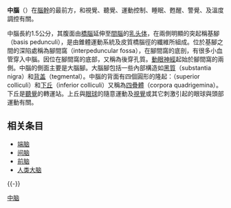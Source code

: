 {{多個問題|
{{expand|time=2018-07-28T12:51:04+00:00}}
{{unreferenced|time=2018-07-28T12:51:04+00:00}}
{{Expert|time=2015-12-14T03:30:01+00:00}}
}}
'''中腦'''（{{lang-en|Midbrain}}）在[[腦幹|腦幹]]的最前方，和視覺、聽覺、運動控制、睡眠、甦醒、警覺、及溫度調控有關。

中腦長約1.5公分，其腹面由[[橋腦|橋腦]]延伸至[[間腦|間腦]]的[[乳头体|乳头体]]，在兩側明顯的突起稱基腳（basis pedunculi），是由錐體運動系統及皮質橋腦徑的纖維所組成。位於基腳之間的深陷處稱為腳間窩（interpeduncular fossa），在腳間窩的底剖，有很多小血管穿入中腦。因位在腳間窩的底部，又稱為後穿孔質。[[動眼神經|動眼神經]]起始於腳間窩的兩側。中腦的側面主要是大腦腳。大腦腳包括一些內部構造如[[黑質|黑質]]（substantia nigra）和[[腹侧被盖区|背盖]]（tegmental）。中腦的背面有四個圓形的隆起：{{le|上丘|Superior colliculi}}（superior colliculi）和[[下丘|下丘]]（inferior colliculi）又稱為[[四疊體|四疊體]]（corpora quadrigemina）。下丘是[[聽覺|聽覺]]的轉運站。上丘與[[眼球|眼球]]的隨意運動及[[視覺|視覺]]或其它刺激引起的眼球與頭部運動有關。

==相关条目==
* [[端脑|端脑]]
* [[间脑|间脑]]
* [[前脑|前脑]]
* [[人脑|人类大脑]]

{{-}}
{{人體系統與器官|state=collapsed}}
{{神经系统}}
{{中脑}}

{{Anatomy-stub}}

[[Category:中脑|]]